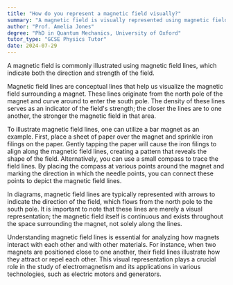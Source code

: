 ```yaml
---
title: "How do you represent a magnetic field visually?"
summary: "A magnetic field is visually represented using magnetic field lines that show the direction and strength of the field."
author: "Prof. Amelia Jones"
degree: "PhD in Quantum Mechanics, University of Oxford"
tutor_type: "GCSE Physics Tutor"
date: 2024-07-29
---
```


A magnetic field is commonly illustrated using magnetic field lines, which indicate both the direction and strength of the field.

Magnetic field lines are conceptual lines that help us visualize the magnetic field surrounding a magnet. These lines originate from the north pole of the magnet and curve around to enter the south pole. The density of these lines serves as an indicator of the field's strength; the closer the lines are to one another, the stronger the magnetic field in that area.

To illustrate magnetic field lines, one can utilize a bar magnet as an example. First, place a sheet of paper over the magnet and sprinkle iron filings on the paper. Gently tapping the paper will cause the iron filings to align along the magnetic field lines, creating a pattern that reveals the shape of the field. Alternatively, you can use a small compass to trace the field lines. By placing the compass at various points around the magnet and marking the direction in which the needle points, you can connect these points to depict the magnetic field lines.

In diagrams, magnetic field lines are typically represented with arrows to indicate the direction of the field, which flows from the north pole to the south pole. It is important to note that these lines are merely a visual representation; the magnetic field itself is continuous and exists throughout the space surrounding the magnet, not solely along the lines.

Understanding magnetic field lines is essential for analyzing how magnets interact with each other and with other materials. For instance, when two magnets are positioned close to one another, their field lines illustrate how they attract or repel each other. This visual representation plays a crucial role in the study of electromagnetism and its applications in various technologies, such as electric motors and generators.
    